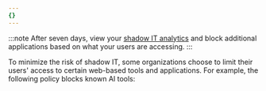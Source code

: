 ```yaml
---
{}
---
```



:::note
After seven days, view your [shadow IT analytics](/cloudflare-one/insights/analytics/access/) and block additional applications based on what your users are accessing.
:::

To minimize the risk of <GlossaryTooltip term="shadow IT" link="https://www.cloudflare.com/learning/access-management/what-is-shadow-it/">shadow IT</GlossaryTooltip>, some organizations choose to limit their users' access to certain web-based tools and applications. For example, the following policy blocks known AI tools:
